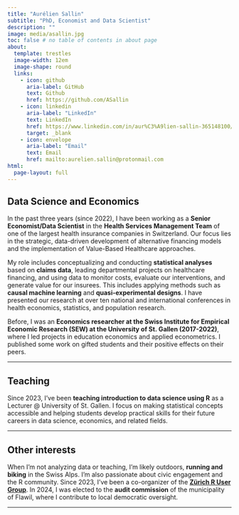 ```yaml
---
title: "Aurélien Sallin"
subtitle: "PhD, Economist and Data Scientist"
description: ""
image: media/asallin.jpg
toc: false # no table of contents in about page
about:
  template: trestles
  image-width: 12em
  image-shape: round
  links:
    - icon: github
      aria-label: GitHub
      text: Github
      href: https://github.com/ASallin
    - icon: linkedin
      aria-label: "LinkedIn"
      text: LinkedIn
      href: https://www.linkedin.com/in/aur%C3%A9lien-sallin-365148100/
      target: _blank
    - icon: envelope
      aria-label: "Email"
      text: Email
      href: mailto:aurelien.sallin@protonmail.com
html:
  page-layout: full
---
```


## Data Science and Economics

In the past three years (since 2022), I have been working as a **Senior Economist/Data Scientist** in the **Health Services Management Team** of one of the largest health insurance companies in Switzerland. Our focus lies in the strategic, data-driven development of alternative financing models and the implementation of Value-Based Healthcare approaches.

My role includes conceptualizing and conducting **statistical analyses** based on **claims data**, leading departmental projects on healthcare financing, and using data to monitor costs, evaluate our interventions, and generate value for our insurees. This includes applying methods such as **causal machine learning** and **quasi-experimental designs**. I have presented our research at over ten national and international conferences in health economics, statistics, and population research.

Before, I was an **Economics researcher at the Swiss Institute for Empirical Economic Research (SEW) at the University of St. Gallen (2017-2022)**, where I led projects in education economics and applied econometrics. I published some work on gifted students and their positive effects on their peers.

<hr>

## Teaching

Since 2023, I've been **teaching introduction to data science using R** as a Lecturer \@ University of St. Gallen. I focus on making statistical concepts accessible and helping students develop practical skills for their future careers in data science, economics, and related fields.

<hr>

## Other interests

When I’m not analyzing data or teaching, I’m likely outdoors, **running and biking** in the Swiss Alps. I'm also passionate about civic engagement and the R community. Since 2023, I've been a co-organizer of the **[Zürich R User Group](https://zurich-r-user-group.github.io/)**. In 2024, I was elected to the **audit commission** of the municipality of Flawil, where I contribute to local democratic oversight.

<hr>

